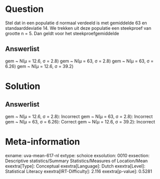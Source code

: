 Question
========

Stel dat in een populatie d normaal verdeeld is met gemiddelde 63 en
standaarddeviatie 14. We trekken uit deze populatie een steekproef van
grootte n = 5. Dan geldt voor het steekproefgemiddelde

Answerlist
----------

gem ~ N(μ = 12.6, σ = 2.8)
gem ~ N(μ = 63, σ = 2.8)
gem ~ N(μ = 63, σ = 6.26)
gem ~ N(μ = 12.6, σ = 39.2)

Solution
========

Answerlist
----------

gem ~ N(μ = 12.6, σ = 2.8): Incorrect
gem ~ N(μ = 63, σ = 2.8): Incorrect
gem ~ N(μ = 63, σ = 6.26): Correct
gem ~ N(μ = 12.6, σ = 39.2): Incorrect

Meta-information
================
exname: uva-mean-617-nl
extype: schoice
exsolution: 0010
exsection: Descriptive statistics/Summary Statistics/Measures of Location/Mean
exextra[Type]: Conceptual
exextra[Language]: Dutch
exextra[Level]: Statistical Literacy
exextra[IRT-Difficulty]: 2.116
exextra[p-value]: 0.5281
